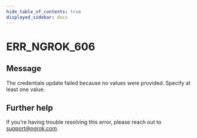 ```yaml
---
hide_table_of_contents: true
displayed_sidebar: docs
---
```



# ERR_NGROK_606

## Message

The credentials update failed because no values were provided. Specify at least one value.

<ErrorDetails error="err_ngrok_606" />

## Further help

If you're having trouble resolving this error, please reach out to [support@ngrok.com](mailto:support@ngrok.com?subject=Help%20with%20ERR_NGROK_606).
